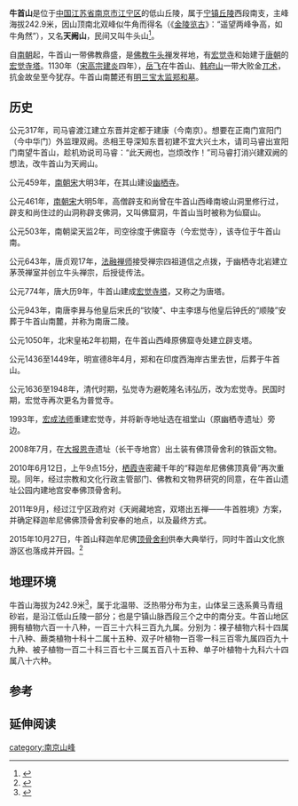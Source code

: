 
'''牛首山'''是位于[[中国|中国]][[江苏省|江苏省]][[南京市|南京市]][[江宁区_(南京市)|江宁区]]的低山丘陵，属于[[宁镇丘陵|宁镇丘陵]]西段南支，主峰海拔242.9米，因山顶南北双峰似牛角而得名（《[[金陵览古|金陵览古]]》：“遥望两峰争高，如牛角然”），又名'''天阙山'''，民间又叫牛头山<ref>{{Cite web|title=景区概况-中国 南京 牛首山 官方网站|url=https://www.niushoushan.net/ScenicSpot.html|accessdate=2015-07-28|work=www.niushoushan.net|archive-date=2022-05-26}}</ref>。

自[[南朝|南朝]]起，牛首山一带佛教鼎盛，是[[佛教|佛教]][[牛头禅|牛头禅]]发祥地，有[[宏觉寺|宏觉寺]]和始建于[[唐朝|唐朝]]的[[宏觉寺塔|宏觉寺塔]]。1130年（[[宋高宗|宋高宗]][[建炎|建炎]]四年），[[岳飞|岳飞]]在牛首山、[[韩府山|韩府山]]一带大败金[[兀术|兀术]]，抗金故垒至今犹存。牛首山南麓还有[[明|明]][[郑和|三宝太监]][[郑和墓|郑和墓]]。

== 历史 ==
公元317年，司马睿渡江建立东晋并定都于建康（今南京）。想要在正南门宣阳门（今中华门）外监理双阙。丞相王导深知东晋初建不宜大兴土木，请司马睿出宣阳门南望牛首山，趁机劝说司马睿：“此天阙也，岂烦改作！”司马睿打消兴建双阙的想法，改牛首山为天阙山。

公元459年，[[南朝宋|南朝宋]]大明3年，在其山建设[[幽岩寺塔|幽栖寺]]。

公元461年，[[南朝宋|南朝宋]]大明5年，高僧辟支和尚曾在牛首山西峰南坡山洞里修行过，辟支和尚住过的山洞称辟支佛洞，又叫佛窟洞，牛首山当时被称为仙窟山。

公元503年，南朝梁天监2年，司空徐度于佛窟寺（今宏觉寺），该寺位于牛首山南。

公元643年，唐贞观17年，[[法融禅师|法融禅师]]接受禅宗四祖道信之点拨，于幽栖寺北岩建立茅茨禅室并创立牛头禅宗，后授徒传法。

公元774年，唐大历9年，牛首山建成[[宏觉寺|宏觉寺塔]]，又称之为唐塔。

公元943年，南唐李昪与他皇后宋氏的“钦陵”、中主李璟与他皇后钟氏的“顺陵”安葬于牛首山南麓，并称为南唐二陵。

公元1050年，北宋皇祐2年初期，在牛首山西峰原佛窟寺处建立辟支塔。

公元1436至1449年，明宣德8年4月，郑和在印度西海岸古里去世，后葬于牛首山。

公元1636至1948年，清代时期，弘觉寺为避乾隆名讳弘历，改为宏觉寺。民国时期，宏觉寺再次更名为普觉寺。

1993年，[[宏成法师|宏成法师]]重建宏觉寺，并将新寺地址选在祖堂山（原幽栖寺遗址）旁边。

2008年7月，在[[大报恩寺|大报恩寺]]遗址（长干寺地宫）出土装有佛顶骨舍利的铁函文物。

2010年6月12日，上午9点15分，[[栖霞寺|栖霞寺]]密藏千年的“释迦牟尼佛佛顶真骨”再次重现。同年，经过宗教和文化行政主管部门、佛教和文物界研究的同意，在牛首山遗址公园内建地宫安奉佛顶骨舍利。

2011年9月，经过江宁区政府对《天阙藏地宫，双塔出五禅——牛首胜境》方案，并确定释迦牟尼佛佛顶骨舍利安奉的地点，以及最终方式。

2015年10月27日，牛首山释迦牟尼佛[[顶骨舍利|顶骨舍利]]供奉大典举行，同时牛首山文化旅游区也落成并开园。<ref name=":0">{{Cite web|title=牛首历史-中国 南京 牛首山 官方网站|url=https://www.niushoushan.net/History.html|accessdate=2020-09-16|work=www.niushoushan.net|archive-date=2021-01-24|archive-url=https://web.archive.org/web/20210124030143/https://www.niushoushan.net/History.html|dead-url=no}}</ref>

== 地理环境 ==
牛首山海拔为242.9米<ref>{{Cite web|title=景区概况-景区概况-中国 南京 牛首山 官方网站|url=https://www.niushoushan.net/ScenicSpot.html|accessdate=2020-09-18|work=www.niushoushan.net|archive-date=2021-02-21|archive-url=https://web.archive.org/web/20210221034212/https://www.niushoushan.net/ScenicSpot.html|dead-url=no}}</ref>，属于北温带、泛热带分布为主，山体呈三迭系黄马青组砂岩，是沿江低山丘陵一部分；也是宁镇山脉西段三个之中的南分支。牛首山地区拥有植物六百一十八种，一百三十六科三百九九属。分别为：裸子植物六科十四属十八种、蕨类植物十科十二属十五种、双子叶植物一百零一科三百零九属四百九十九种、被子植物一百二十科三百七十三属五百八十五种、单子叶植物十九科六十四属八十六种。

==参考==
{{注脚|2}}

== 延伸阅读 ==
{{Wikisource further reading}}
{{金陵四十八景}}
[[category:南京山峰|category:南京山峰]]